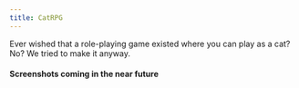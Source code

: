 ```yaml
---
title: CatRPG
---
```


Ever wished that a role-playing game existed where you can play as a cat? No? We tried to make it anyway. 

#### Screenshots coming in the near future
